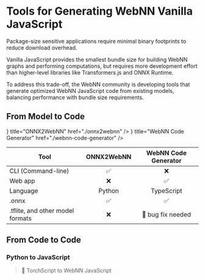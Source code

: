 
<div className="mt-6 grid grid-cols-1 items-center justify-items-center tutorials-title">
  <WebNn className="webnn-logo"/>
</div>

# Tools for Generating WebNN Vanilla JavaScript

Package-size sensitive applications require minimal binary footprints to reduce download overhead. 

Vanilla JavaScript provides the smallest bundle size for building WebNN graphs and performing computations, but requires more development effort than higher-level libraries like Transformers.js and ONNX Runtime. 

To address this trade-off, the WebNN community is developing tools that generate optimized WebNN JavaScript code from existing models, balancing performance with bundle size requirements.

## From Model to Code

<Cards className="quick-start-card">
  <Cards.Card
    icon={<VIcon />}
    title="ONNX2WebNN"
    href="./onnx2webnn"
  />
  <Cards.Card
    icon={<VIcon />}
    title="WebNN Code Generator"
    href="./webnn-code-generator"
  />
</Cards>

| Tool | ONNX2WebNN | WebNN Code Generator |
|---|:---:|:---:|
| CLI (Command-line) | ✅ | ❌ |
| Web app | ❌ | ✅ |
| Language | Python | TypeScript |
| .onnx | ✅ | ✅ |
| .tflite, and other model formats | ❌ | 🚀 bug fix needed |

## From Code to Code

### Python to JavaScript

> 🚀 TorchScript to WebNN JavaScript